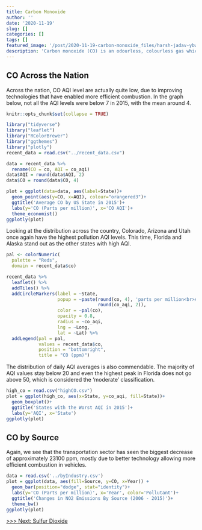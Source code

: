 ```yaml
---
title: Carbon Monoxide
author: ''
date: '2020-11-19'
slug: []
categories: []
tags: []
featured_image: '/post/2020-11-19-carbon-monoxide_files/harsh-jadav-ybw0y8C6clo-unsplash.jpg'
description: 'Carbon monoxide (CO) is an odourless, colourless gas which is responsible for headaches, nausea, fatigue and chest pain. In high concentrations the gas can potentially impair vision and cause birth defects.'
---
```


## CO Across the Nation

Across the nation, CO AQI level are actually quite low, due to improving 
technologies that have enabled more efficient combustion. In the graph below, 
not all the AQI levels were below 7 in 2015, with the mean around 4.

```r
knitr::opts_chunk$set(collapse = TRUE)
```

```r
library("tidyverse")
library("leaflet")
library("RColorBrewer")
library("ggthemes")
library("plotly")
recent_data = read.csv("../recent_data.csv")
```

```r
data = recent_data %>%
  rename(CO = co, AQI = co_aqi)
data$AQI = round(data$AQI, 2)
data$CO = round(data$CO, 4)

plot = ggplot(data=data, aes(label=State))+
  geom_point(aes(y=CO, x=AQI), colour="orangered3")+
  ggtitle('Average CO by US State in 2015')+ 
  labs(y='CO (Parts per million)', x='CO AQI')+
  theme_economist()
ggplotly(plot)
```


Looking at the distribution across the country, Colorado, Arizona and Utah
once again have the highest pollution AQI levels. This time, Florida and Alaska
stand out as the other states with high AQI.

```r

pal <- colorNumeric(
  palette = "Reds",
  domain = recent_data$co)

recent_data %>%
  leaflet() %>%
  addTiles() %>%
  addCircleMarkers(label = ~State,
                   popup = ~paste(round(co, 4), 'parts per million<br>AQI: ', 
                                  round(co_aqi, 2)),
                   color = ~pal(co),
                   opacity = 0.8,
                   radius = ~co_aqi,
                   lng = ~Long,
                   lat = ~Lat) %>%
  addLegend(pal = pal, 
            values = recent_data$co, 
            position = "bottomright", 
            title = "CO (ppm)")

```


The distribution of daily AQI averages is also commendable. The majority of 
AQI values stay below 20 and even the highest peak in Florida does not go above
50, which is considered the 'moderate' classification.

```r
high_co = read.csv("highCO.csv")
plot = ggplot(high_co, aes(x=State, y=co_aqi, fill=State))+ 
  geom_boxplot()+
  ggtitle('States with the Worst AQI in 2015')+ 
  labs(y='AQI', x='State')
ggplotly(plot)
```

## CO by Source   
Again, we see that the transportation sector has seen the biggest decrease of
approximately 23100 ppm, mostly due to better technology allowing more efficient
combustion in vehicles.

```r
data = read.csv('../byIndustry.csv')
plot = ggplot(data, aes(fill=Source, y=CO, x=Year)) + 
  geom_bar(position="dodge", stat="identity")+
  labs(y='CO (Parts per million)', x='Year', color='Pollutant')+
  ggtitle('Changes in NO2 Emissions By Source (2006 - 2015)')+ 
  theme_bw()
ggplotly(plot)
```

[>>> Next: Sulfur Dioxide](/post/2020-11-19-sulfur-dioxide_files)
